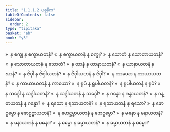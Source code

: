 ```yaml
---
title: "1.1.1.2 ပစ္စနီက"
tableOfContents: false
sidebar:
  order: 2
type: "tipitaka"
basket: "ab"
book: "y3"
---
```



<DynamicBreadcrumb />

<Division number="3" book="y3" e="ch" v="33" p="72">

<Paragraph number="27" book="y3">
»  န စက္ခု န စက္ခာယတနံ?
</Paragraph>

<Paragraph number="28" book="y3">
«  န စက္ခာယတနံ န စက္ခု?
</Paragraph>

<Paragraph number="29" book="y3">
»  န သောတံ န သောတာယတနံ?
</Paragraph>

<Paragraph number="30" book="y3">
«  န သောတာယတနံ န သောတံ?
</Paragraph>

<Paragraph number="31" book="y3">
»  န ဃာနံ န ဃာနာယတနံ?
</Paragraph>

<Paragraph number="32" book="y3">
«  န ဃာနာယတနံ န ဃာနံ?
</Paragraph>

<Paragraph number="33" book="y3">
»  န ဇိဝှါ န ဇိဝှါယတနံ?
</Paragraph>

<Paragraph number="34" book="y3">
«  န ဇိဝှါယတနံ န ဇိဝှါ?
</Paragraph>

<Paragraph number="35" book="y3">
»  န ကာယော န ကာယာယတနံ?
</Paragraph>

<Paragraph number="36" book="y3">
«  န ကာယာယတနံ န ကာယော?
</Paragraph>

<Paragraph number="37" book="y3">
»  န ရူပံ န ရူပါယတနံ?
</Paragraph>

<Paragraph number="38" book="y3">
«  န ရူပါယတနံ န ရူပံ?
</Paragraph>

<Paragraph number="39" book="y3">
»  န သဒ္ဒေါ န သဒ္ဒါယတနံ?
</Paragraph>

<Paragraph number="40" book="y3">
«  န သဒ္ဒါယတနံ န သဒ္ဒေါ?
</Paragraph>

<Paragraph number="41" book="y3">
»  န ဂန္ဓော န ဂန္ဓာယတနံ?
</Paragraph>

<Paragraph number="42" book="y3">
«  န ဂန္ဓာယတနံ န ဂန္ဓော?
</Paragraph>

<Paragraph number="43" book="y3">
»  န ရသော န ရသာယတနံ?
</Paragraph>

<Paragraph number="44" book="y3">
«  န ရသာယတနံ န ရသော?
</Paragraph>

<Paragraph number="45" book="y3">
»  န ဖောဋ္ဌဗ္ဗော န ဖောဋ္ဌဗ္ဗာယတနံ?
</Paragraph>

<Paragraph number="46" book="y3">
«  န ဖောဋ္ဌဗ္ဗာယတနံ န ဖောဋ္ဌဗ္ဗော?
</Paragraph>

<Paragraph number="47" book="y3">
»  န မနော န မနာယတနံ?
</Paragraph>

<Paragraph number="48" book="y3">
«  န မနာယတနံ န မနော?
</Paragraph>

<Paragraph number="49" book="y3">
»  န ဓမ္မော န ဓမ္မာယတနံ?
</Paragraph>

<Paragraph number="50" book="y3">
«  န ဓမ္မာယတနံ န ဓမ္မော?
</Paragraph>
</Division>